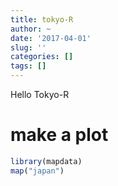 ```yaml
---
title: tokyo-R
author: ~
date: '2017-04-01'
slug: ''
categories: []
tags: []
---
```


Hello Tokyo-R

# make a plot
```r
library(mapdata)
map("japan")
```

